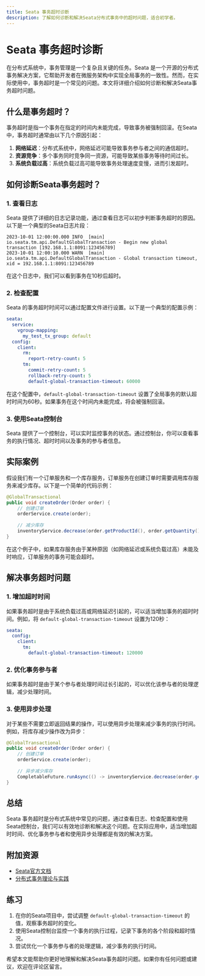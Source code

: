 ```yaml
---
title: Seata 事务超时诊断
description: 了解如何诊断和解决Seata分布式事务中的超时问题，适合初学者。
---
```


# Seata 事务超时诊断

在分布式系统中，事务管理是一个复杂且关键的任务。Seata 是一个开源的分布式事务解决方案，它帮助开发者在微服务架构中实现全局事务的一致性。然而，在实际使用中，事务超时是一个常见的问题。本文将详细介绍如何诊断和解决Seata事务超时问题。

## 什么是事务超时？

事务超时是指一个事务在指定的时间内未能完成，导致事务被强制回滚。在Seata中，事务超时通常由以下几个原因引起：

1. **网络延迟**：分布式系统中，网络延迟可能导致事务参与者之间的通信超时。
2. **资源竞争**：多个事务同时竞争同一资源，可能导致某些事务等待时间过长。
3. **系统负载过高**：系统负载过高可能导致事务处理速度变慢，进而引发超时。

## 如何诊断Seata事务超时？

### 1. 查看日志

Seata 提供了详细的日志记录功能，通过查看日志可以初步判断事务超时的原因。以下是一个典型的Seata日志片段：

```plaintext
2023-10-01 12:00:00.000 INFO  [main] io.seata.tm.api.DefaultGlobalTransaction - Begin new global transaction [192.168.1.1:8091:123456789]
2023-10-01 12:00:10.000 WARN  [main] io.seata.tm.api.DefaultGlobalTransaction - Global transaction timeout, xid = 192.168.1.1:8091:123456789
```

在这个日志中，我们可以看到事务在10秒后超时。

### 2. 检查配置

Seata 的事务超时时间可以通过配置文件进行设置。以下是一个典型的配置示例：

```yaml
seata:
  service:
    vgroup-mapping:
      my_test_tx_group: default
  config:
    client:
      rm:
        report-retry-count: 5
      tm:
        commit-retry-count: 5
        rollback-retry-count: 5
        default-global-transaction-timeout: 60000
```

在这个配置中，`default-global-transaction-timeout` 设置了全局事务的默认超时时间为60秒。如果事务在这个时间内未能完成，将会被强制回滚。

### 3. 使用Seata控制台

Seata 提供了一个控制台，可以实时监控事务的状态。通过控制台，你可以查看事务的执行情况、超时时间以及事务的参与者信息。

## 实际案例

假设我们有一个订单服务和一个库存服务，订单服务在创建订单时需要调用库存服务来减少库存。以下是一个简单的代码示例：

```java
@GlobalTransactional
public void createOrder(Order order) {
    // 创建订单
    orderService.create(order);
    
    // 减少库存
    inventoryService.decrease(order.getProductId(), order.getQuantity());
}
```

在这个例子中，如果库存服务由于某种原因（如网络延迟或系统负载过高）未能及时响应，订单服务的事务可能会超时。

## 解决事务超时问题

### 1. 增加超时时间

如果事务超时是由于系统负载过高或网络延迟引起的，可以适当增加事务的超时时间。例如，将 `default-global-transaction-timeout` 设置为120秒：

```yaml
seata:
  config:
    client:
      tm:
        default-global-transaction-timeout: 120000
```

### 2. 优化事务参与者

如果事务超时是由于某个参与者处理时间过长引起的，可以优化该参与者的处理逻辑，减少处理时间。

### 3. 使用异步处理

对于某些不需要立即返回结果的操作，可以使用异步处理来减少事务的执行时间。例如，将库存减少操作改为异步：

```java
@GlobalTransactional
public void createOrder(Order order) {
    // 创建订单
    orderService.create(order);
    
    // 异步减少库存
    CompletableFuture.runAsync(() -> inventoryService.decrease(order.getProductId(), order.getQuantity()));
}
```

## 总结

Seata 事务超时是分布式系统中常见的问题，通过查看日志、检查配置和使用Seata控制台，我们可以有效地诊断和解决这个问题。在实际应用中，适当增加超时时间、优化事务参与者和使用异步处理都是有效的解决方案。

## 附加资源

- [Seata官方文档](https://seata.io/zh-cn/docs/overview/what-is-seata.html)
- [分布式事务理论与实践](https://www.oreilly.com/library/view/distributed-systems-principles/9781492043012/)

## 练习

1. 在你的Seata项目中，尝试调整 `default-global-transaction-timeout` 的值，观察事务超时的变化。
2. 使用Seata控制台监控一个事务的执行过程，记录下事务的各个阶段和超时情况。
3. 尝试优化一个事务参与者的处理逻辑，减少事务的执行时间。

希望本文能帮助你更好地理解和解决Seata事务超时问题。如果你有任何问题或建议，欢迎在评论区留言。